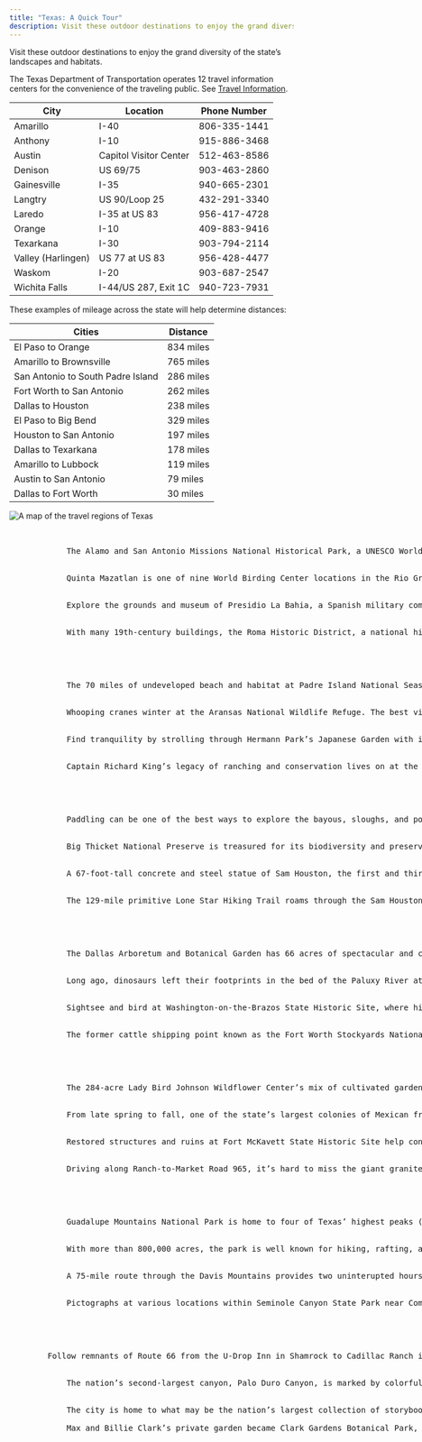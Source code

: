 ```yaml
---
title: "Texas: A Quick Tour"
description: Visit these outdoor destinations to enjoy the grand diversity of the state’s landscapes and habitats.
---
```


<Row>

<Column colSm={12} colMd={4} colLg={6}>


<PageDescription>

Visit these outdoor destinations to enjoy the grand diversity of the state’s landscapes and habitats.

</PageDescription>

<Accordion>
<AccordionItem title="Travel Information Centers">

The Texas Department of Transportation operates 12 travel information centers for the convenience of the traveling public. See [Travel Information](/travel-information/).


| City               | Location               | Phone Number |
|--------------------|------------------------|--------------|
| Amarillo           | I-40                   | 806-335-1441 |
| Anthony            | I-10                   | 915-886-3468 |
| Austin             | Capitol Visitor Center | 512-463-8586 |
| Denison            | US 69/75               | 903-463-2860 |
| Gainesville        | I-35                   | 940-665-2301 |
| Langtry            | US 90/Loop 25          | 432-291-3340 |
| Laredo             | I-35 at US 83          | 956-417-4728 |
| Orange             | I-10                   | 409-883-9416 |
| Texarkana          | I-30                   | 903-794-2114 |
| Valley (Harlingen) | US 77 at US 83         | 956-428-4477 |
| Waskom             | I-20                   | 903-687-2547 |
| Wichita Falls      | I-44/US 287, Exit 1C   | 940-723-7931 |

</AccordionItem>

<AccordionItem title="Traveling Across Texas">
  These examples of mileage across the state will help determine distances:

| Cities                            | Distance  |
|-----------------------------------|-----------|
| El Paso to Orange                 | 834 miles |
| Amarillo to Brownsville           | 765 miles |
| San Antonio to South Padre Island | 286 miles |
| Fort Worth to San Antonio         | 262 miles |
| Dallas to Houston                 | 238 miles |
| El Paso to Big Bend               | 329 miles |
| Houston to San Antonio            | 197 miles |
| Dallas to Texarkana               | 178 miles |
| Amarillo to Lubbock               | 119 miles |
| Austin to San Antonio             | 79 miles  |
| Dallas to Fort Worth              | 30 miles  |

</AccordionItem>

</Accordion>

![A map of the travel regions of Texas](images/texas-travel-map-regions.png)    

</Column>

<Column colSm={12} colMd={4} colLg={6}>

<Ad file="static-abilene.jpg"/>

</Column>

</Row>

<Row>
<Column colSm={12} colMd={4} colLg={4}>
    <Listing>
        <ListingHed color="purple" title="South Texas Plains"/>
        <ListingItem 
            title="Mission Trail"
            city="San Antonio">
            The Alamo and San Antonio Missions National Historical Park, a UNESCO World Heritage Site, are linked via about 10 miles of hike-and-bike trail along the San Antonio River. 
        </ListingItem>
        <ListingItem 
            title="Peaceful Oasis"
            city="McAllen">
            Quinta Mazatlan is one of nine World Birding Center locations in the Rio Grande Valley. Revel in the trilling of birds and follow the Forest Sculpture Trail to learn more about the animals of South Texas. 
        </ListingItem>
        <ListingItem 
            title="State Saga"
            city="GOLIAD">
            Explore the grounds and museum of Presidio La Bahia, a Spanish military compound that appears as it did in 1836 during the Texas Revolution.
        </ListingItem>
        <ListingItem 
            title="Structure Story"
            city="Roma">
            With many 19th-century buildings, the Roma Historic District, a national historic landmark, preserves architecture that reflects building techniques of the Lower Rio Grande. 
        </ListingItem>
    </Listing>

</Column>

<Column colSm={12} colMd={4} colLg={4}>
    <Listing>
        <ListingHed color="lightblue" title="Gulf Coast"/>
        <ListingItem 
            title="Sand and Surf"
            city="Corpus Christi">
            The 70 miles of undeveloped beach and habitat at Padre Island National Seashore provide spacious opportunities for camping, fishing, beachcombing, canoeing and kayaking, birding, and windsurfing. 
        </ListingItem>
        <ListingItem 
            title="Rare Bird"
            city="ROCKPORT-FULTON">
            Whooping cranes winter at the Aransas National Wildlife Refuge. The best viewing times are generally from December through February.
        </ListingItem>
        <ListingItem 
            title="Peaceful Place"
            city="Houston">
            Find tranquility by strolling through Hermann Park’s Japanese Garden with its teahouse and winding paths.    
        </ListingItem>
        <ListingItem 
            title="Sprawling Spread"
            city="KINGSVILLE">
            Captain Richard King’s legacy of ranching and conservation lives on at the state’s largest ranch, King Ranch, which offers daily ranch and nature tours.
        </ListingItem>
    </Listing>

</Column>

<Column colSm={12} colMd={4} colLg={4}>
    <Listing>
        <ListingHed color="green" title="Piney Woods"/>
        <ListingItem 
            title="SPLASH OF NATURE"
            city="KARNACK">
            Paddling can be one of the best ways to explore the bayous, sloughs, and ponds of Caddo Lake with its distinctive bald cypress trees draped in Spanish moss.  
        </ListingItem>
        <ListingItem 
            title="SIGNIFICANT SANCTUARY"
            city="KOUNTZE">
            Big Thicket National Preserve is treasured for its biodiversity and preservation of habitat that once covered more than 2 million acres.
        </ListingItem>
        <ListingItem 
            title="TEXAS HERO"
            city="HUNTSVILLE">
            A 67-foot-tall concrete and steel statue of Sam Houston, the first and third president of the Republic of Texas, presents a commanding presence along Interstate 45.
        </ListingItem>
        <ListingItem 
            title="FOREST FEATURE"
            city="CLEVELAND">
            The 129-mile primitive Lone Star Hiking Trail roams through the Sam Houston National Forest. Spring and fall are the best times to visit.
        </ListingItem>
    </Listing>
</Column>

</Row>

<Row>

<Column colSm={12} colMd={4} colLg={4}>
    <Listing>
        <ListingHed color="teal" title="PRAIRIES AND LAKES"/>
        <ListingItem 
            title="LOVELY LANDSCAPE"
            city="Dallas">
            The Dallas Arboretum and Botanical Garden has 66 acres of spectacular and colorful display gardens, along with amazing displays during its seasonal festivals.
            </ListingItem>
        <ListingItem 
            title="DINOSAUR DOMAIN"
            city="Glen Rose">
            Long ago, dinosaurs left their footprints in the bed of the Paluxy River at Dinosaur Valley State Park, a National Natural Landmark.
        </ListingItem>
        <ListingItem 
            title="Texas&rsquo; Birthplace"
            city="WASHINGTON">
            Sightsee and bird at Washington-on-the-Brazos State Historic Site, where history was made in 1936 when the Texas Declaration of Independence was signed there.
        </ListingItem>
        <ListingItem 
            title="COWTOWN HISTORY"
            city="Fort Worth">
            The former cattle shipping point known as the Fort Worth Stockyards National Historic District is home to historic buildings, restaurants, shops, and saloons.
        </ListingItem>
    </Listing>

</Column>

<Column colSm={12} colMd={4} colLg={4}>
    <Listing>
        <ListingHed color="blue" title="Hill Country"/>
        <ListingItem 
            title="WILD ABOUT FLOWERS"
            city="AUSTIN">
            The 284-acre Lady Bird Johnson Wildflower Center’s mix of cultivated gardens, arboretum, managed natural areas, and wildlands serves to conserve native plants.
        </ListingItem>
        <ListingItem 
            title="GOING BATTY"
            city="ROCKSPRINGS">
            From late spring to fall, one of the state’s largest colonies of Mexican free-tailed bats make their home at Devil’s Sinkhole State Natural Area, a National Natural Landmark.
        </ListingItem>
        <ListingItem 
            title="PRESERVED FORT"
            city="MENARD">
            Restored structures and ruins at Fort McKavett State Historic Site help convey stories of infantrymen, Buffalo Soldiers, women, and children who lived in early West Texas.
        </ListingItem>
        <ListingItem 
            title="Mystical Mound"
            city="FREDERICKSBURG">
            Driving along Ranch-to-Market Road 965, it’s hard to miss the giant granite dome rising from the ground at Enchanted Rock State Natural Area that makes you want to stop and climb it.
        </ListingItem>
    </Listing>
</Column>

<Column colSm={12} colMd={4} colLg={4}>
    <Listing>
        <ListingHed color="orange" title="Big Bend Country"/>
        <ListingItem 
            title="NEW HEIGHTS"
            city="PINE SPRINGS">
            Guadalupe Mountains National Park is home to four of Texas’ highest peaks (with an opportunity to climb to the state’s highest point), along with canyons, desert, spectacular night skies, and the world’s most extensive Permian fossil reef.
        </ListingItem>
        <ListingItem 
            title="Dark Skies"
            city="BIG BEND NATIONAL PARK">
            With more than 800,000 acres, the park is well known for hiking, rafting, and nature viewing, but its designation as an International Dark Sky Park also makes it one of the state’s best places to see the Milky Way.
        </ListingItem>
        <ListingItem 
            title="Scenic Sights"
            city="FORT DAVIS">
            A 75-mile route through the Davis Mountains provides two uninterupted hours of majestic scenery and wildlife if you can resist the temptation to stop at Fort Davis National Historic Site, Davis Mountains State Park, and the McDonald Observatory.     
        </ListingItem>
        <ListingItem 
            title="STONE STORIES"
            city="LANGTRY">
            Pictographs at various locations within Seminole Canyon State Park near Comstock present clues to the lives of early canyon dwellers.
        </ListingItem>
    </Listing>

</Column>
</Row>

<Row>
<Column colSm={12} colMd={4} colLg={4}>
    <Listing>
        <ListingHed color="red" title="Panhandle Plains"/>
        <ListingItem 
            title="MOTHER ROAD"
            city="INTERSTATE 40">
        Follow remnants of Route 66 from the U-Drop Inn in Shamrock to Cadillac Ranch in Amarillo and west to Adrian for a stop at the route’s midway point—1,139 miles to Los Angeles and Chicago.
        </ListingItem>
        <ListingItem 
            title="SCENIC WONDER"
            city="CANYON">
            The nation’s second-largest canyon, Palo Duro Canyon, is marked by colorful geologic layers. In spots, the layers have eroded, forming hoodoos, of which one of the most well known is the Lighthouse formation in Palo Duro Canyon State Park. 
        </ListingItem>
        <ListingItem 
            title="STORYBOOK CAPITAL"
            city="Abilene">
            The city is home to what may be the nation’s largest collection of storybook sculptures, including Seuss characters in Everman Park and other popular children’s book characters located around downtown.        </ListingItem>
        <ListingItem 
            title="BLOOMING MASTERPIECE"
            city="Mineral Wells">
            Max and Billie Clark’s private garden became Clark Gardens Botanical Park, which showcases native Texas and Texas-adaptable plants.
        </ListingItem>
    </Listing>

</Column>
</Row>
